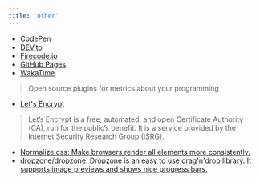 ```yaml
---
title: 'other'
---
```



<GlobalLayout path={url}>

- [CodePen](https://codepen.io/)
- [DEV.to](https://dev.to/)
- [Firecode.io](https://firecode.io/)
- [GitHub Pages](https://pages.github.com/)
- [WakaTime](https://wakatime.com/)
> Open source plugins for metrics about your programming

- [Let's Encrypt](https://letsencrypt.org/)

> Let’s Encrypt is a free, automated, and open Certificate Authority (CA), run for the public’s benefit. It is a service provided by the Internet Security Research Group (ISRG).

- [Normalize.css: Make browsers render all elements more consistently.](https://necolas.github.io/normalize.css/)
- [dropzone/dropzone: Dropzone is an easy to use drag'n'drop library. It supports image previews and shows nice progress bars.](https://github.com/dropzone/dropzone)


</GlobalLayout>